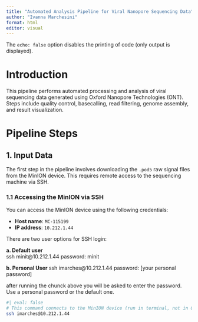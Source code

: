 ```yaml
---
title: "Automated Analysis Pipeline for Viral Nanopore Sequencing Data"
author: "Ivanna Marchesini"
format: html
editor: visual
---
```


The `echo: false` option disables the printing of code (only output is displayed).

# Introduction

This pipeline performs automated processing and analysis of viral sequencing data generated using Oxford Nanopore Technologies (ONT). Steps include quality control, basecalling, read filtering, genome assembly, and result visualization.

# Pipeline Steps

## 1. Input Data

The first step in the pipeline involves downloading the `.pod5` raw signal files from the MinION device. This requires remote access to the sequencing machine via SSH.

### 1.1 Accessing the MinION via SSH

You can access the MinION device using the following credentials:

-   **Host name**: `MC-115199`
-   **IP address**: `10.212.1.44`

There are two user options for SSH login:

**a. Default user**\
ssh minit\@10.212.1.44 password: minit

**b. Personal User** ssh imarches\@10.212.1.44 password: \[your personal password\]

after running the chunck above you will be asked to enter the password. Use a personal password or the default one.

```bash
#| eval: false
# This command connects to the MinION device (run in terminal, not in Quarto)
ssh imarches@10.212.1.44
```
